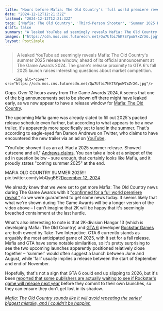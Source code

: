 ```yaml
---
title: "Hours before Mafia: The Old Country's 'full world premiere reveal,' a trailer and summer 2025 release window appear to leak early via a YouTube ad"
date: "2024-12-12T12:21:32Z"
lastmod: "2024-12-12T12:21:32Z"
tags: ['Mafia: The Old Country', 'Third-Person Shooter', 'Summer 2025 Release', '2K', 'Hangar 13', 'The Game Awards 2024', 'YouTube Ad Leak']
draft: false
summary: "A leaked YouTube ad seemingly reveals Mafia: The Old Country's summer 2025 release window, ahead of its official announcement at The Game Awards 2024.  The game's release proximity to GTA 6's fall 2025 launch raises interesting questions about market competition."
images: ["https://cdn.mos.cms.futurecdn.net/Qw7Ufbi7hK7SYpoW7xZrXG.jpg"]
layout: PostSimple
---
```

> A leaked YouTube ad seemingly reveals Mafia: The Old Country's summer 2025 release window, ahead of its official announcement at The Game Awards 2024.  The game's release proximity to GTA 6's fall 2025 launch raises interesting questions about market competition.


        <img alt="Cover" src="https://cdn.mos.cms.futurecdn.net/Qw7Ufbi7hK7SYpoW7xZrXG.jpg"/>
        
Oops. Over 12 hours away from The Game Awards 2024, it seems that one of the big announcements set to be shown off there might have leaked early, as we now appear to have a release window for [<u>Mafia: The Old Country</u>](https://www.gamesradar.com/games/third-person-shooter/mafia-the-old-country-guide/).

The upcoming Mafia game was already slated to fill out 2025's packed release schedule even further, but according to what appears to be a new trailer, it's apparently more specifically set to land in the summer. That's according to eagle-eyed fan Damon Andrews on Twitter, who claims to have encountered the new trailer via an ad on [YouTube](https://www.gamesradar.com/tag/youtube/). 

"YouTube showed it as an ad. Had a 2025 summer release. Showed cutscene and all," [Andrews claims](https://x.com/DJari2020/status/1867147290814840974). You can take a look at a snippet of the ad in question below – sure enough, that certainly looks like Mafia, and it proudly states "coming summer 2025" at the end.

MAFIA OLD COUNTRY SUMMER 2025!!! pic.twitter.com/ylvbQygBE2[December 12, 2024](https://twitter.com/DJari2020/status/1867159502480347351)

We already knew that we were set to get more Mafia: The Old Country news during The Game Awards with it ["confirmed for a full world premiere reveal,"](https://x.com/thegameawards/status/1866170084768764014) so we were guaranteed to get some news today. It seems likely that what we're shown during The Game Awards will be a longer version of the video above – I can't imagine that 2K will be happy that it's seemingly breached containment at the last hurdle. 

What's also interesting to note is that 2K-division Hangar 13 (which is developing Mafia: The Old Country) and [<u>GTA 6</u>](https://www.gamesradar.com/gta-6-guide/) developer [Rockstar Games](https://www.gamesradar.com/tag/rockstar-games/) are both owned by Take-Two Interactive. GTA 6 currently stands as arguably the most anticipated game of 2025, with it set for a fall release. Mafia and GTA have some notable similarities, so it's pretty surprising to see the two upcoming launches apparently positioned relatively close together – 'summer' would often suggest a launch between June and August, while 'fall' usually implies a release between the start of September and end of November. 

Hopefully, that's not a sign that GTA 6 could end up slipping to 2026, but it's been [<u>reported that some publishers are actually waiting to see if Rockstar's game will release next year</u>](https://www.gamesradar.com/games/grand-theft-auto/publishers-are-reportedly-waiting-to-see-if-gta-6-is-actually-launching-in-2025-before-they-set-their-own-release-dates-so-they-can-stay-far-away-from-rockstar/) before they commit to their own launches, so they can ensure they don't get lost in its shadow.

[<u><em>Mafia: The Old Country sounds like it will avoid repeating the series' biggest mistake, and I couldn't be happier.</em></u>](https://www.gamesradar.com/games/third-person-shooter/mafia-the-old-country-sounds-like-it-will-avoid-repeating-the-series-biggest-mistake-and-i-couldnt-be-happier/)
        